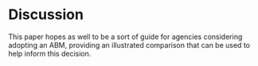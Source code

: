 # Discussion

This paper hopes as well to be a sort of guide for agencies considering adopting an ABM, providing an illustrated comparison that can be used to help inform this decision.